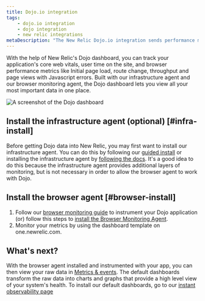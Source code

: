 ```yaml
---
title: Dojo.io integration
tags:
    - dojo.io integration
    - dojo integration
    - new relic integrations
metaDescription: "The New Relic Dojo.io integration sends performance metrics and inventory data from your Dojo.io framework to the New Relic platform."
---
```


With the help of New Relic's Dojo dashboard, you can track your application's core web vitals, user time on the site, and browser performance metrics like Initial page load, route change, throughput and page views with Javascript errors. Built with our infrastructure agent and our browser monitoring agent, the Dojo dashboard lets you view all your most important data in one place.

<img
  title="dashboard-example.png"
  alt="A screenshot of the Dojo dashboard"
  src={dojodashboard}
/>

## Install the infrastructure agent (optional) [#infra-install]

Before getting Dojo data into New Relic, you may first want to install our infrastructure agent. You can do this by following our [guided install](https://one.newrelic.com/nr1-core?state=999174fa-ed8b-d707-af7b-8e4f8fd03cc1) or installing the infrastructure agent by [following the docs](/docs/infrastructure/install-infrastructure-agent/get-started/install-infrastructure-agent). It's a good idea to do this because the infrastructure agent provides additional layers of monitoring, but is not necessary in order to allow the browser agent to work with Dojo.

## Install the browser agent [#browser-install]

1. Follow our [browser monitoring guide](/docs/browser/browser-monitoring/getting-started/browser-summary-page/) to instrument your Dojo application (or) follow this steps to [install the Browser Monitoring Agent](/docs/browser/browser-monitoring/installation/install-browser-monitoring-agent/).
2. Monitor your metrics by using the dashboard template on one.newrelic.com.

## What's next?

With the browser agent installed and instrumented with your app, you can then view your raw data in [Metrics & events](/docs/query-your-data/explore-query-data/browse-data/introduction-data-explorer/). The default dashboards transform the raw data into charts and graphs that provide a high level view of your system's health. To install our default dashboards, go to our [instant observability page]()
